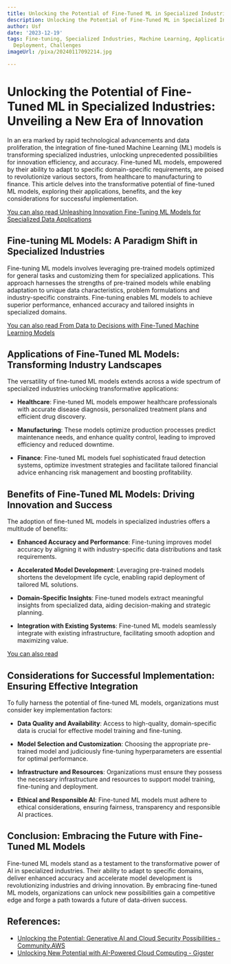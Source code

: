 ```yaml
---
title: Unlocking the Potential of Fine-Tuned ML in Specialized Industries
description: Unlocking the Potential of Fine-Tuned ML in Specialized Industries
author: Usf
date: '2023-12-19'
tags: Fine-tuning, Specialized Industries, Machine Learning, Applications, Impact,
  Deployment, Challenges
imageUrl: /pixa/20240117092214.jpg

---
```

# Unlocking the  Potential of Fine-Tuned ML in Specialized Industries: Unveiling a New Era of Innovation

In  an  era marked by rapid technological advancements and data proliferation, the integration of  fine-tuned Machine Learning (ML) models is  transforming specialized industries, unlocking unprecedented possibilities for innovation efficiency, and accuracy. Fine-tuned ML models, empowered by their ability  to adapt  to specific  domain-specific requirements, are poised to revolutionize various sectors, from healthcare to manufacturing  to finance. This article delves into  the transformative potential of fine-tuned ML models, exploring  their applications, benefits, and the key considerations for successful implementation.

[You can also read  Unleashing Innovation Fine-Tuning ML Models  for Specialized Data Applications](Unleashing%20Innovation%20Fine-Tuning%20ML%20Models%20for%20Specialized%20Data%20Applications)


## Fine-tuning ML Models: A Paradigm Shift in Specialized Industries

Fine-tuning ML models involves leveraging pre-trained models optimized  for general tasks and customizing them for specialized applications. This approach harnesses the strengths of pre-trained  models while enabling adaptation  to unique data characteristics, problem formulations and  industry-specific constraints. Fine-tuning enables ML models to achieve superior performance, enhanced accuracy and  tailored insights in  specialized domains.

[You can also read From Data to Decisions with Fine-Tuned Machine Learning Models](From%20Data%20to%20Decisions%20with%20Fine-Tuned%20Machine%20Learning%20Models)


## Applications of  Fine-Tuned ML Models: Transforming Industry Landscapes

The versatility of  fine-tuned ML models extends across a wide spectrum of specialized industries unlocking transformative applications:

- **Healthcare**: Fine-tuned ML models  empower healthcare  professionals  with accurate disease diagnosis, personalized treatment plans and efficient  drug discovery.

- **Manufacturing**:  These models optimize production processes predict  maintenance needs, and enhance quality control, leading to improved efficiency and reduced downtime.

- **Finance**:  Fine-tuned ML models fuel sophisticated fraud detection systems, optimize investment strategies and facilitate tailored financial advice enhancing risk management and boosting profitability.

## Benefits of Fine-Tuned ML Models:  Driving Innovation and Success

The adoption of  fine-tuned ML models in specialized industries offers a multitude of benefits:

- **Enhanced Accuracy and Performance**: Fine-tuning improves model accuracy by aligning it with industry-specific  data distributions and task requirements.

- **Accelerated Model Development**: Leveraging pre-trained models shortens the development life cycle, enabling rapid deployment of tailored ML  solutions.

- **Domain-Specific Insights**: Fine-tuned models extract meaningful insights from specialized data, aiding decision-making and strategic planning.

- **Integration  with Existing  Systems**:  Fine-tuned ML models seamlessly integrate with existing infrastructure, facilitating smooth adoption and maximizing value.

[You can also read ]()


## Considerations for Successful Implementation: Ensuring  Effective Integration

To  fully harness the potential of fine-tuned ML  models, organizations must consider key implementation factors:

- **Data Quality  and Availability**: Access to  high-quality, domain-specific data is crucial  for effective model training and fine-tuning.

- **Model Selection and Customization**:  Choosing the appropriate pre-trained model and judiciously fine-tuning hyperparameters are essential for optimal performance.

- **Infrastructure and Resources**: Organizations must  ensure they possess the necessary infrastructure and  resources to support model training, fine-tuning and deployment.

- **Ethical and Responsible AI**: Fine-tuned ML models must adhere to ethical considerations,  ensuring fairness, transparency and responsible AI practices.

## Conclusion: Embracing the Future with Fine-Tuned ML Models

Fine-tuned ML  models stand as a testament to the transformative  power of AI in specialized industries. Their ability to adapt  to specific domains, deliver enhanced accuracy and accelerate model development is revolutionizing industries  and driving innovation. By embracing fine-tuned ML models, organizations can unlock new possibilities gain a competitive edge and forge a path towards  a future  of data-driven success.

## References:
- [Unlocking the Potential: Generative AI and Cloud Security Possibilities - Community.AWS](https://community.aws/posts/unlocking-the-potential-gen-ai-and-cloud-security-possibilities)
- [Unlocking New Potential with AI-Powered Cloud Computing - Gigster](https://gigster.com/blog/ai-powered-cloud-computing/)
